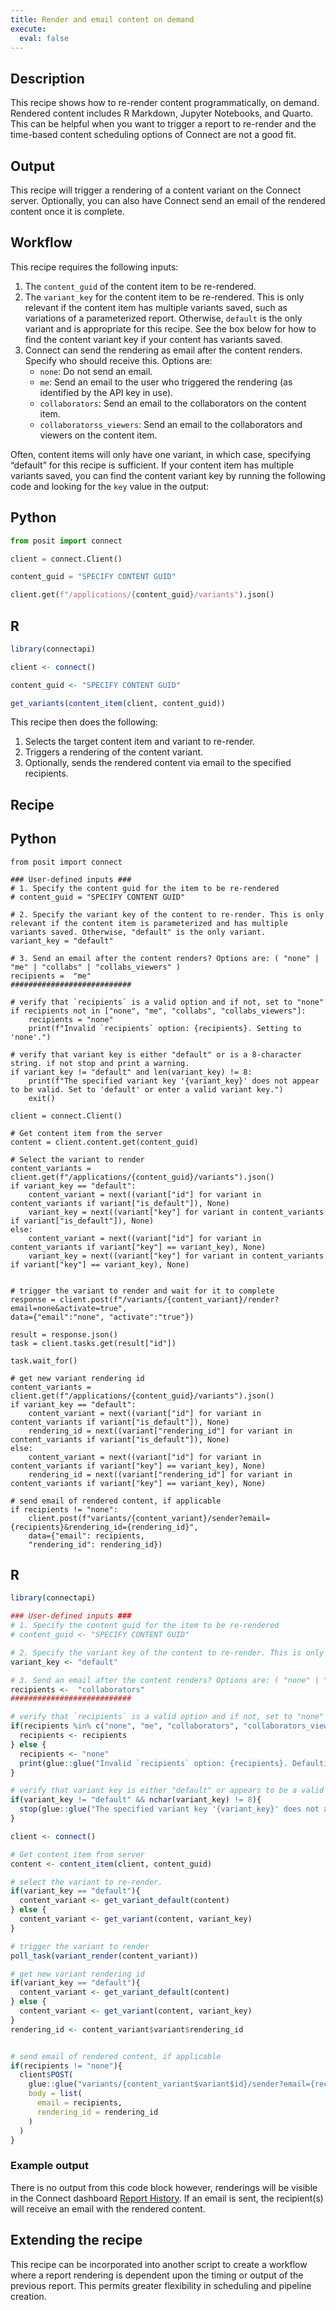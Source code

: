 ```yaml
---
title: Render and email content on demand
execute: 
  eval: false
---
```


## Description 

This recipe shows how to re-render content programmatically, on demand. Rendered content includes R Markdown, Jupyter Notebooks, and Quarto. This can be helpful when you want to trigger a report to re-render and the time-based content scheduling options of Connect are not a good fit. 

## Output

This recipe will trigger a rendering of a content variant on the Connect server. Optionally, you can also have Connect send an email of the rendered content once it is complete.

## Workflow
This recipe requires the following inputs:

1. The `content_guid` of the content item to be re-rendered. 
2. The `variant_key` for the content item to be re-rendered. This is only relevant if the content item has multiple variants saved, such as variations of a parameterized report. Otherwise, `default` is the only variant and is appropriate for this recipe. See the box below for how to find the content variant key if your content has variants saved.
3. Connect can send the rendering as email after the content renders. Specify who should receive this. Options are: 
    - `none`: Do not send an email.
    - `me`: Send an email to the user who triggered the rendering (as identified by the API key in use).
    - `collaborators`: Send an email to the collaborators on the content item.
    - `collaboratorss_viewers`: Send an email to the collaborators and viewers on the content item.

::: {.callout-note title="How to determine the content variant key" collapse="true"}

Often, content items will only have one variant, in which case, specifying "default" for this recipe is sufficient. If your content item has multiple variants saved, you can find the content variant key by running the following code and looking for the `key` value in the output:

:::{.panel-tabset group="language"}

## Python

```python
from posit import connect

client = connect.Client()

content_guid = "SPECIFY CONTENT GUID"

client.get(f"/applications/{content_guid}/variants").json()

```


## R

```r
library(connectapi)

client <- connect()

content_guid <- "SPECIFY CONTENT GUID"

get_variants(content_item(client, content_guid)) 

```

:::

:::

This recipe then does the following:

1. Selects the target content item and variant to re-render.
2. Triggers a rendering of the content variant.
3. Optionally, sends the rendered content via email to the specified recipients.

## Recipe

:::{.panel-tabset group="language"}

## Python

```.python
from posit import connect

### User-defined inputs ###
# 1. Specify the content guid for the item to be re-rendered
# content_guid = "SPECIFY CONTENT GUID"

# 2. Specify the variant key of the content to re-render. This is only relevant if the content item is parameterized and has multiple variants saved. Otherwise, "default" is the only variant.
variant_key = "default"

# 3. Send an email after the content renders? Options are: ( "none" | "me" | "collabs" | "collabs_viewers" )
recipients =  "me"
###########################

# verify that `recipients` is a valid option and if not, set to "none"
if recipients not in ["none", "me", "collabs", "collabs_viewers"]:
    recipients = "none"
    print(f"Invalid `recipients` option: {recipients}. Setting to 'none'.")

# verify that variant key is either "default" or is a 8-character string. if not stop and print a warning.
if variant_key != "default" and len(variant_key) != 8:
    print(f"The specified variant key '{variant_key}' does not appear to be valid. Set to 'default' or enter a valid variant key.")
    exit()

client = connect.Client() 

# Get content item from the server
content = client.content.get(content_guid)

# Select the variant to render
content_variants = client.get(f"/applications/{content_guid}/variants").json()
if variant_key == "default":
    content_variant = next((variant["id"] for variant in content_variants if variant["is_default"]), None)
    variant_key = next((variant["key"] for variant in content_variants if variant["is_default"]), None)
else:
    content_variant = next((variant["id"] for variant in content_variants if variant["key"] == variant_key), None)
    variant_key = next((variant["key"] for variant in content_variants if variant["key"] == variant_key), None)
    

# trigger the variant to render and wait for it to complete
response = client.post(f"/variants/{content_variant}/render?email=none&activate=true",
data={"email":"none", "activate":"true"})

result = response.json()
task = client.tasks.get(result["id"])

task.wait_for()

# get new variant rendering id
content_variants = client.get(f"/applications/{content_guid}/variants").json()
if variant_key == "default":
    content_variant = next((variant["id"] for variant in content_variants if variant["is_default"]), None)
    rendering_id = next((variant["rendering_id"] for variant in content_variants if variant["is_default"]), None)
else:
    content_variant = next((variant["id"] for variant in content_variants if variant["key"] == variant_key), None)
    rendering_id = next((variant["rendering_id"] for variant in content_variants if variant["key"] == variant_key), None)

# send email of rendered content, if applicable
if recipients != "none":
    client.post(f"variants/{content_variant}/sender?email={recipients}&rendering_id={rendering_id}", 
    data={"email": recipients,
    "rendering_id": rendering_id})

```

## R

```.r
library(connectapi)

### User-defined inputs ###
# 1. Specify the content guid for the item to be re-rendered
# content_guid <- "SPECIFY CONTENT GUID"

# 2. Specify the variant key of the content to re-render. This is only relevant if the content item is parameterized and has multiple variants saved. Otherwise, "default" is the only variant.
variant_key <- "default"

# 3. Send an email after the content renders? Options are: ( "none" | "me" | "collaborators" | "collaborators_viewers" )
recipients <-  "collaborators"
###########################

# verify that `recipients` is a valid option and if not, set to "none"
if(recipients %in% c("none", "me", "collaborators", "collaborators_viewers")){
  recipients <- recipients
} else {
  recipients <- "none"
  print(glue::glue("Invalid `recipients` option: {recipients}. Defaulting to 'none'."))
}

# verify that variant key is either "default" or appears to be a valid entry.
if(variant_key != "default" && nchar(variant_key) != 8){
  stop(glue::glue("The specified variant key '{variant_key}' does not appear to be valid. Set to 'default' or enter a valid variant key."))
}

client <- connect()

# Get content item from server
content <- content_item(client, content_guid)

# select the variant to re-render. 
if(variant_key == "default"){
  content_variant <- get_variant_default(content)
} else {
  content_variant <- get_variant(content, variant_key)
}

# trigger the variant to render
poll_task(variant_render(content_variant))

# get new variant rendering id
if(variant_key == "default"){
  content_variant <- get_variant_default(content)
} else {
  content_variant <- get_variant(content, variant_key)
}
rendering_id <- content_variant$variant$rendering_id


# send email of rendered content, if applicable
if(recipients != "none"){
  client$POST(
    glue::glue("variants/{content_variant$variant$id}/sender?email={recipients}&rendering_id={rendering_id}"),
    body = list(
      email = recipients,
      rendering_id = rendering_id
    )
  )
}


```

:::

### Example output

There is no output from this code block however, renderings will be visible in the Connect dashboard [Report History](https://docs.posit.co/connect/user/report-history/). If an email is sent, the recipient(s) will receive an email with the rendered content.


## Extending the recipe

This recipe can be incorporated into another script to create a workflow where a report rendering is dependent upon the timing or output of the previous report. This permits greater flexibility in scheduling and pipeline creation.